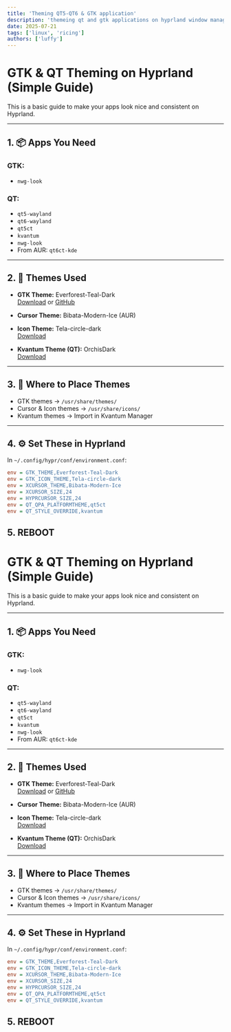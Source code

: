 ```yaml
---
title: 'Theming QT5-QT6 & GTK application'
description: 'themeing qt and gtk applications on hyprland window manager'
date: 2025-07-21
tags: ['linux', 'ricing']
authors: ['luffy']
---
```


# GTK & QT Theming on Hyprland (Simple Guide)

This is a basic guide to make your apps look nice and consistent on Hyprland.

---

## 1. 📦 Apps You Need

### GTK:
- `nwg-look`

### QT:
- `qt5-wayland`
- `qt6-wayland`
- `qt5ct`
- `kvantum`
- `nwg-look`
- From AUR: `qt6ct-kde`

---

## 2. 🎨 Themes Used

- **GTK Theme:** Everforest-Teal-Dark  
  [Download](https://www.gnome-look.org/p/1695467) or [GitHub](https://github.com/Fausto-Korpsvart/Everforest-GTK-Theme)

- **Cursor Theme:** Bibata-Modern-Ice (AUR)

- **Icon Theme:** Tela-circle-dark  
  [Download](https://www.pling.com/p/1359276/)

- **Kvantum Theme (QT):** OrchisDark  
  [Download](https://store.kde.org/p/1458909)

---

## 3. 📁 Where to Place Themes

- GTK themes → `/usr/share/themes/`  
- Cursor & Icon themes → `/usr/share/icons/`  
- Kvantum themes → Import in Kvantum Manager

---

## 4. ⚙️ Set These in Hyprland

In `~/.config/hypr/conf/environment.conf`:

```ini
env = GTK_THEME,Everforest-Teal-Dark
env = GTK_ICON_THEME,Tela-circle-dark
env = XCURSOR_THEME,Bibata-Modern-Ice
env = XCURSOR_SIZE,24
env = HYPRCURSOR_SIZE,24
env = QT_QPA_PLATFORMTHEME,qt5ct
env = QT_STYLE_OVERRIDE,kvantum
```

## 5. REBOOT


# GTK & QT Theming on Hyprland (Simple Guide)

This is a basic guide to make your apps look nice and consistent on Hyprland.

---

## 1. 📦 Apps You Need

### GTK:
- `nwg-look`

### QT:
- `qt5-wayland`
- `qt6-wayland`
- `qt5ct`
- `kvantum`
- `nwg-look`
- From AUR: `qt6ct-kde`

---

## 2. 🎨 Themes Used

- **GTK Theme:** Everforest-Teal-Dark  
  [Download](https://www.gnome-look.org/p/1695467) or [GitHub](https://github.com/Fausto-Korpsvart/Everforest-GTK-Theme)

- **Cursor Theme:** Bibata-Modern-Ice (AUR)

- **Icon Theme:** Tela-circle-dark  
  [Download](https://www.pling.com/p/1359276/)

- **Kvantum Theme (QT):** OrchisDark  
  [Download](https://store.kde.org/p/1458909)

---

## 3. 📁 Where to Place Themes

- GTK themes → `/usr/share/themes/`  
- Cursor & Icon themes → `/usr/share/icons/`  
- Kvantum themes → Import in Kvantum Manager

---

## 4. ⚙️ Set These in Hyprland

In `~/.config/hypr/conf/environment.conf`:

```ini
env = GTK_THEME,Everforest-Teal-Dark
env = GTK_ICON_THEME,Tela-circle-dark
env = XCURSOR_THEME,Bibata-Modern-Ice
env = XCURSOR_SIZE,24
env = HYPRCURSOR_SIZE,24
env = QT_QPA_PLATFORMTHEME,qt5ct
env = QT_STYLE_OVERRIDE,kvantum
```

## 5. REBOOT
